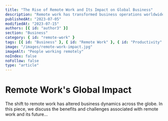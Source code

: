 ```yaml
---
title: "The Rise of Remote Work and Its Impact on Global Business"
description: "Remote work has transformed business operations worldwide. Here's how it's impacting productivity, workplace culture, and the future of work."
publishedAt: "2023-07-05"
modifiedAt: "2023-07-15"
authors: [{ id: "author3" }]
section: "Business"
category: { id: "remote-work" }
tags: [{ id: "Business" }, { id: "Remote Work" }, { id: "Productivity" }]
image: "/images/remote-work-impact.jpg"
imageAlt: "People working remotely"
noIndex: false
noFollow: false
type: "article"
---
```


# Remote Work's Global Impact

The shift to remote work has altered business dynamics across the globe. In this piece, we discuss the benefits and challenges associated with remote work and its future...
